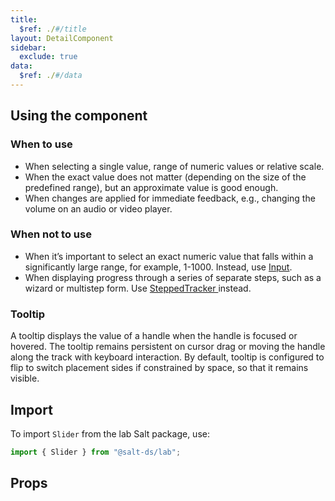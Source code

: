 ```yaml
---
title:
  $ref: ./#/title
layout: DetailComponent
sidebar:
  exclude: true
data:
  $ref: ./#/data
---
```


## Using the component

### When to use

- When selecting a single value, range of numeric values or relative scale.
- When the exact value does not matter (depending on the size of the predefined range), but an approximate value is good enough.
- When changes are applied for immediate feedback, e.g., changing the volume on an audio or video player.

### When not to use

- When it’s important to select an exact numeric value that falls within a significantly large range, for example, 1-1000. Instead, use [Input](/salt/components/input).
- When displaying progress through a series of separate steps, such as a wizard or multistep form. Use [SteppedTracker 
](/salt/components/stepped-tracker) instead.

### Tooltip

A tooltip displays the value of a handle when the handle is focused or hovered. The tooltip remains persistent on cursor drag or moving the handle along the track with keyboard interaction. By default, tooltip is configured to flip to switch placement sides if constrained by space, so that it remains visible.

## Import

To import `Slider` from the lab Salt package, use:

```js
import { Slider } from "@salt-ds/lab";
```

## Props

<PropsTable packageName="lab" componentName="Slider" />
